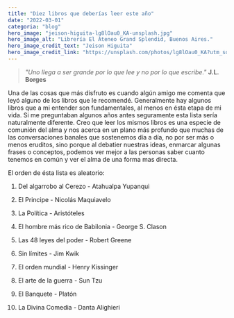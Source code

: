 ```yaml
---
title: "Diez libros que deberías leer este año"
date: "2022-03-01"
categoria: "blog"
hero_image: "jeison-higuita-lg8lOau0_KA-unsplash.jpg"
hero_image_alt: "Librería El Ateneo Grand Splendid, Buenos Aires."
hero_image_credit_text: "Jeison Higuita"
hero_image_credit_link: "https://unsplash.com/photos/lg8lOau0_KA?utm_source=unsplash&utm_medium=referral&utm_content=creditShareLink"
---
```


>*"Uno llega a ser grande por lo que lee y no por lo que escribe."* 
**J.L. Borges**

Una de las cosas que más disfruto es cuando algún amigo me comenta que leyó alguno de los libros que le recomendé. Generalmente hay algunos libros que a mi entender son fundamentales, al menos en ésta etapa de mi vida. Si me preguntaban algunos años antes seguramente esta lista sería naturalmente diferente. Creo que leer los mismos libros es una especie de comunión del alma y nos acerca en un plano más profundo que muchas de las conversaciones banales que sostenemos día a día, no por ser más o menos eruditos, sino porque al debatier nuestras ideas, enmarcar algunas frases o conceptos, podemos ver mejor a las personas saber cuanto tenemos en común y ver el alma de una forma mas directa. 

El orden de ésta lista es aleatorio: 

1. Del algarrobo al Cerezo - Atahualpa Yupanqui

2. El Principe - Nicolás Maquiavelo

3. La Política - Aristóteles

4. El hombre más rico de Babilonia - George S. Clason

5. Las 48 leyes del poder - Robert Greene

6. Sin límites - Jim Kwik

7. El orden mundial - Henry Kissinger

8. El arte de la guerra - Sun Tzu

9. El Banquete - Platón

10. La Divina Comedia - Danta Alighieri


